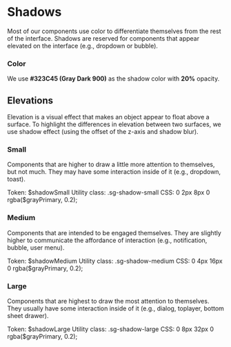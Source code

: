 
<Meta title="Foundation ✨/Shadows" />

# Shadows

Most of our components use color to differentiate themselves from the rest of the interface. Shadows are reserved for components that appear elevated on the interface (e.g., dropdown or bubble).

### Color

We use <b>#323C45 (Gray Dark 900)</b> as the shadow color with <b>20%</b> opacity.

## Elevations

Elevation is a visual effect that makes an object appear to float above a surface. To highlight the differences in elevation between two surfaces, we use shadow effect (using the offset of the z-axis and shadow blur).

### Small

Components that are higher to draw a little more attention to themselves, but not much. They may have some interaction inside of it (e.g., dropdown, toast).

<div
  style={{
    display: 'flex',
    alignItems: 'center',
    justifyContent: 'space-between',
    padding: '0 20px',
    marginBottom: '50px'
  }}
>
  <Text size="small">
    <Text weight="bold">
      Token:
    </Text>
    $shadowSmall
  </Text>
  <Text size="small">
    <Text weight="bold">
      Utility class:
    </Text>
    .sg-shadow-small
  </Text>
  <Text size="small">
    <Text weight="bold">
      CSS:
    </Text>
    0 2px 8px 0 rgba($grayPrimary, 0.2);
  </Text>
  <Box className="sg-shadow" padding="xl" style={{width: 'auto'}} />
</div>

### Medium

Components that are intended to be engaged themselves. They are slightly higher to communicate the affordance of interaction (e.g., notification, bubble, user menu).

<div
  style={{
    display: 'flex',
    alignItems: 'center',
    justifyContent: 'space-between',
    padding: '0 20px',
    marginBottom: '50px'
  }}
>
  <Text size="small">
    <Text weight="bold">
      Token:
    </Text>
    $shadowMedium
  </Text>
  <Text size="small">
    <Text weight="bold">
      Utility class:
    </Text>
    .sg-shadow-medium
  </Text>
  <Text size="small">
    <Text weight="bold">
      CSS:
    </Text>
    0 4px 16px 0 rgba($grayPrimary, 0.2);
  </Text>
  <Box className="sg-shadow-medium" padding="xl" style={{width: 'auto'}} />
</div>

### Large

Components that are highest to draw the most attention to themselves. They usually have some interaction inside of it (e.g., dialog, toplayer, bottom sheet drawer).

<div
  style={{
    display: 'flex',
    alignItems: 'center',
    justifyContent: 'space-between',
    padding: '0 20px' 
  }}
>
  <Text size="small">
    <Text weight="bold">
      Token:
    </Text>
    $shadowLarge
  </Text>
  <Text size="small">
    <Text weight="bold">
      Utility class:
    </Text>
    .sg-shadow-large
  </Text>
  <Text size="small">
    <Text weight="bold">
      CSS:
    </Text>
    0 8px 32px 0 rgba($grayPrimary, 0.2);
  </Text>
  <Box className="sg-shadow-large" padding="xl" style={{width: 'auto'}} />
</div>
